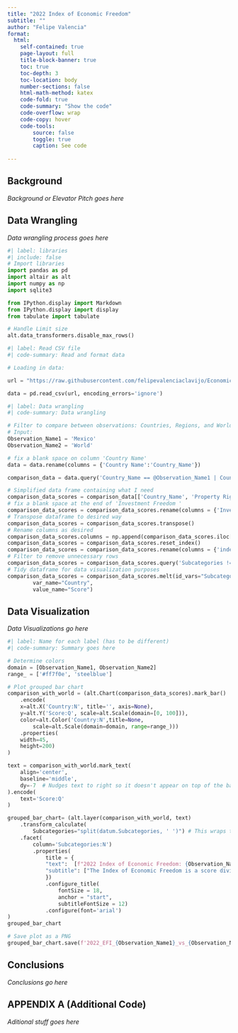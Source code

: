 ```yaml
---
title: "2022 Index of Economic Freedom"
subtitle: ""
author: "Felipe Valencia"
format:
  html:
    self-contained: true
    page-layout: full
    title-block-banner: true
    toc: true
    toc-depth: 3
    toc-location: body
    number-sections: false
    html-math-method: katex
    code-fold: true
    code-summary: "Show the code"
    code-overflow: wrap
    code-copy: hover
    code-tools:
        source: false
        toggle: true
        caption: See code
    
---
```


## Background

_Background or Elevator Pitch goes here_

## Data Wrangling

_Data wrangling process goes here_

```python
#| label: libraries
#| include: false
# Import libraries
import pandas as pd
import altair as alt
import numpy as np
import sqlite3

from IPython.display import Markdown
from IPython.display import display
from tabulate import tabulate

# Handle Limit size
alt.data_transformers.disable_max_rows()
```

```python
#| label: Read CSV file
#| code-summary: Read and format data

# Loading in data:

url = "https://raw.githubusercontent.com/felipevalenciaclavijo/EconomicFreedomIndex/main/index2022_data.csv"

data = pd.read_csv(url, encoding_errors='ignore')
```


```python
#| label: Data wrangling
#| code-summary: Data wrangling

# Filter to compare between observations: Countries, Regions, and World
# Input:
Observation_Name1 = 'Mexico'
Observation_Name2 = 'World'

# fix a blank space on column 'Country Name' 
data = data.rename(columns = {'Country Name':'Country_Name'})

comparison_data = data.query('Country_Name == @Observation_Name1 | Country_Name == @Observation_Name2')

# Simplified data frame containing what I need
comparison_data_scores = comparison_data[['Country_Name', 'Property Rights', 'Judical Effectiveness', 'Government Integrity', 'Tax Burden', "Gov't Spending", 'Fiscal Health', 'Business Freedom', 'Labor Freedom', 'Monetary Freedom', 'Trade Freedom', 'Investment Freedom ', 'Financial Freedom']].reset_index()
# fix a blank space at the end of 'Investment Freedom ' 
comparison_data_scores = comparison_data_scores.rename(columns = {'Investment Freedom ':'Investment Freedom'})
# Transpose dataframe to desired way
comparison_data_scores = comparison_data_scores.transpose()
# Rename columns as desired
comparison_data_scores.columns = np.append(comparison_data_scores.iloc[1, :2], comparison_data_scores.columns[2:])
comparison_data_scores = comparison_data_scores.reset_index()
comparison_data_scores = comparison_data_scores.rename(columns = {'index':'Subcategories'})
# Filter to remove unnecessary rows
comparison_data_scores = comparison_data_scores.query('Subcategories != "index" & Subcategories != "Country_Name"')
# Tidy dataframe for data visualization purposes
comparison_data_scores = comparison_data_scores.melt(id_vars="Subcategories", 
        var_name="Country", 
        value_name="Score")
```

## Data Visualization

_Data Visualizations go here_

```python
#| label: Name for each label (has to be different)
#| code-summary: Summary goes here

# Determine colors
domain = [Observation_Name1, Observation_Name2]
range_ = ['#ff7f0e', 'steelblue']

# Plot grouped bar chart
comparison_with_world = (alt.Chart(comparison_data_scores).mark_bar()
    .encode(
    x=alt.X('Country:N', title='', axis=None),
    y=alt.Y('Score:Q', scale=alt.Scale(domain=[0, 100])),
    color=alt.Color('Country:N',title=None,
        scale=alt.Scale(domain=domain, range=range_)))
    .properties(
    width=45,
    height=200)
)

text = comparison_with_world.mark_text(
    align='center',
    baseline='middle',
    dy=-7  # Nudges text to right so it doesn't appear on top of the bar
).encode(
    text='Score:Q'
)

grouped_bar_chart= (alt.layer(comparison_with_world, text)
    .transform_calculate(
        Subcategories="split(datum.Subcategories, ' ')") # This wraps text
    .facet(
        column='Subcategories:N')
        .properties(
            title = {
            "text":  [f"2022 Index of Economic Freedom: {Observation_Name1} vs {Observation_Name2}"],
            "subtitle": ["The Index of Economic Freedom is a score divided into 12 subcategories used to determine the degree of Economic Freedom of Nations", ""]
            })
            .configure_title(
                fontSize = 18,
                anchor = "start", 
                subtitleFontSize = 12)
            .configure(font='arial')
)
grouped_bar_chart

# Save plot as a PNG
grouped_bar_chart.save(f'2022_EFI_{Observation_Name1}_vs_{Observation_Name2}.svg')
```

## Conclusions

_Conclusions go here_

## APPENDIX A (Additional Code)

_Aditional stuff goes here_